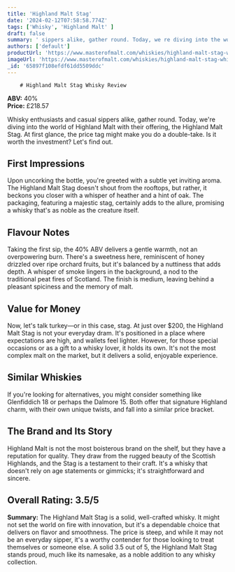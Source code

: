 ```yaml
---
title: 'Highland Malt Stag'
date: '2024-02-12T07:58:58.774Z'
tags: ['Whisky', 'Highland Malt' ]
draft: false
summary: ' sippers alike, gather round. Today, we re diving into the world of Highland Malt with their offering, the Highland Malt Stag. At ...'
authors: ['default']
productUrl: 'https://www.masterofmalt.com/whiskies/highland-malt-stag-whisky/'
imageUrl: 'https://www.masterofmalt.com/whiskies/highland-malt-stag-whisky.jpg'
_id: '65897f108efdf61dd5509ddc'
---
```

        
        # Highland Malt Stag Whisky Review

**ABV:** 40%  
**Price:** £218.57

Whisky enthusiasts and casual sippers alike, gather round. Today, we're diving into the world of Highland Malt with their offering, the Highland Malt Stag. At first glance, the price tag might make you do a double-take. Is it worth the investment? Let's find out.

## First Impressions
Upon uncorking the bottle, you're greeted with a subtle yet inviting aroma. The Highland Malt Stag doesn't shout from the rooftops, but rather, it beckons you closer with a whisper of heather and a hint of oak. The packaging, featuring a majestic stag, certainly adds to the allure, promising a whisky that's as noble as the creature itself.

## Flavour Notes
Taking the first sip, the 40% ABV delivers a gentle warmth, not an overpowering burn. There's a sweetness here, reminiscent of honey drizzled over ripe orchard fruits, but it's balanced by a nuttiness that adds depth. A whisper of smoke lingers in the background, a nod to the traditional peat fires of Scotland. The finish is medium, leaving behind a pleasant spiciness and the memory of malt.

## Value for Money
Now, let's talk turkey—or in this case, stag. At just over $200, the Highland Malt Stag is not your everyday dram. It's positioned in a place where expectations are high, and wallets feel lighter. However, for those special occasions or as a gift to a whisky lover, it holds its own. It's not the most complex malt on the market, but it delivers a solid, enjoyable experience.

## Similar Whiskies
If you're looking for alternatives, you might consider something like Glenfiddich 18 or perhaps the Dalmore 15. Both offer that signature Highland charm, with their own unique twists, and fall into a similar price bracket.

## The Brand and Its Story
Highland Malt is not the most boisterous brand on the shelf, but they have a reputation for quality. They draw from the rugged beauty of the Scottish Highlands, and the Stag is a testament to their craft. It's a whisky that doesn't rely on age statements or gimmicks; it's straightforward and sincere.

## Overall Rating: 3.5/5

**Summary:** The Highland Malt Stag is a solid, well-crafted whisky. It might not set the world on fire with innovation, but it's a dependable choice that delivers on flavor and smoothness. The price is steep, and while it may not be an everyday sipper, it's a worthy contender for those looking to treat themselves or someone else. A solid 3.5 out of 5, the Highland Malt Stag stands proud, much like its namesake, as a noble addition to any whisky collection.
      